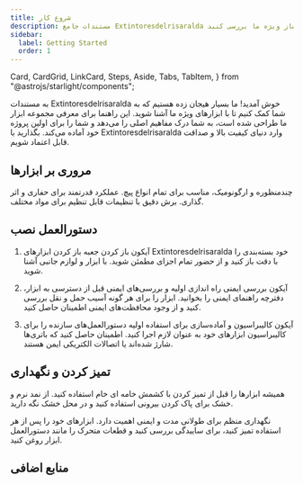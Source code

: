 ```yaml
---
title: شروع کار
description: مستندات جامع Extintoresdelrisaralda را برای دیدن کامل و جامع ابزارها و خدمات ساخت و ساز ویژه ما بررسی کنید.
sidebar:
  label: Getting Started
  order: 1
---
```


  Card,
  CardGrid,
  LinkCard,
  Steps,
  Aside,
  Tabs,
  TabItem,
} from "@astrojs/starlight/components";

به مستندات Extintoresdelrisaralda خوش آمدید! ما بسیار هیجان زده هستیم که به شما کمک کنیم تا با ابزارهای ویژه ما آشنا شوید. این راهنما برای معرفی مجموعه ابزار ما طراحی شده است، به شما درک مفاهیم اصلی را می‌دهد و شما را برای اولین پروژه خود آماده می‌کند. بگذارید با Extintoresdelrisaralda وارد دنیای کیفیت بالا و صداقت قابل اعتماد شویم.

## مروری بر ابزارها

<CardGrid>
  <Card title="مجموعه پیچ گوشتی" icon="seti:config">
    چندمنظوره و ارگونومیک، مناسب برای تمام انواع پیچ.
    <LinkCard title="بیشتر بدانید " href="fa/guides/getting-started" />
  </Card>
  <Card title="دریل سنگین" icon="seti:pipeline">
    عملکرد قدرتمند برای حفاری و اثر گذاری.
    <LinkCard title="بیشتر بدانید " href="fa/guides/getting-started" />
  </Card>
  <Card title="پازل برقی" icon="seti:crystal">
    برش دقیق با تنظیمات قابل تنظیم برای مواد مختلف.
    <LinkCard title="بیشتر بدانید " href="fa/guides/getting-started" />
  </Card>
</CardGrid>

## دستورالعمل نصب

<Steps>

1. آیکون باز کردن جعبه باز کردن ابزارهای Extintoresdelrisaralda خود
   بسته‌بندی را با دقت باز کنید و از حضور تمام اجزای مطمئن شوید. با ابزار و لوازم جانبی آشنا شوید.

2. آیکون بررسی ایمنی راه اندازی اولیه و بررسی‌های ایمنی
   قبل از دسترسی به ابزار، دفترچه راهنمای ایمنی را بخوانید. ابزار را برای هر گونه آسیب حمل و نقل بررسی کنید و از وجود محافظت‌های ایمنی اطمینان حاصل کنید.

3. آیکون کالیبراسیون و آماده‌سازی برای استفاده اولیه
   دستورالعمل‌های سازنده را برای کالیبراسیون ابزارهای خود به عنوان لازم اجرا کنید. اطمینان حاصل کنید که باتری‌ها شارژ شده‌اند یا اتصالات الکتریکی ایمن هستند.

</Steps>


## تمیز کردن و نگهداری

<Aside type="tip">
  همیشه ابزارها را قبل از تمیز کردن با کشمش خامه ای خام استفاده کنید. از نمد نرم و خشک برای پاک کردن بیرونی استفاده کنید و در محل خشک نگه دارید.
</Aside>

نگهداری منظم برای طولانی مدت و ایمنی اهمیت دارد. ابزارهای خود را پس از هر استفاده تمیز کنید، برای ساییدگی بررسی کنید و قطعات متحرک را مانند دستورالعمل ابزار روغن کنید.

## منابع اضافی

<LinkCard
  title="آموزش‌های عمیق"
  description="با آموزش‌های تخصصی و متخصصانه به استفاده از ابزارهای ما فرو می‌برید."
  href="fa/guides/getting-started"
/>

<LinkCard
  title="ویدیوهای دمو"
  description="راهنمایی‌های تصویری برای بهره‌برداری بیشتر از ابزارهای ما."
  href="fa/guides/getting-started"
/>

<LinkCard
  title="اطلاعات گارانتی"
  description="پوشش خود را درک کنید و چگونگی ارائه ادعا را در صورت نمورد نیاز را بیابید."
  href="fa/guides/getting-started"
/>